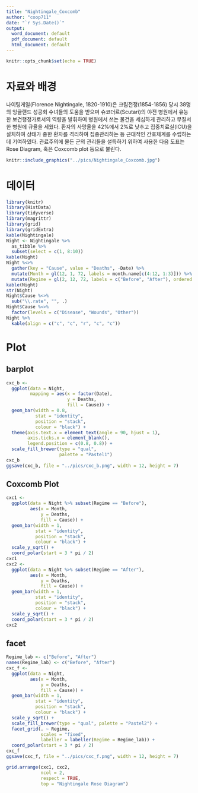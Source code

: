 ```yaml
---
title: "Nightingale_Coxcomb"
author: "coop711"
date: "`r Sys.Date()`"
output:
  word_document: default
  pdf_document: default
  html_document: default
---
```


```r
knitr::opts_chunk$set(echo = TRUE)
```

# 자료와 배경

나이팅게일(Florence Nightingale, 1820-1910)은 크림전쟁(1854-1856) 당시 38명의 잉글랜드 성공회 수녀들의 도움을 받으며 슈코더르(Scutari)의 야전 병원에서 유능한 보건행정가로서의 역량을 발휘하여 병원에서 쓰는 물건을 세심하게 관리하고 무질서한 병원에 규율을 세웠다. 환자의 사망율을 42%에서 2%로 낮추고 집중치료실(ICU)을 설치하여 상태가 중한 환자를 격리하여 집중관리하는 등 근대적인 간호체계를 수립하는 데 기여하였다. 관료주의에 물든 군의 관리들을 설득하기 위하여 사용한 다음 도표는 Rose Diagram, 혹은 Coxcomb plot 등으로 불린다.

```r
knitr::include_graphics("../pics/Nightingale_Coxcomb.jpg")
```

# 데이터 

```r
library(knitr)
library(HistData)
library(tidyverse)
library(magrittr)
library(grid)
library(gridExtra)
kable(Nightingale)
Night <- Nightingale %>%
  as_tibble %>%
  subset(select = c(1, 8:10))
kable(Night)
Night %<>%
  gather(key = "Cause", value = "Deaths", -Date) %>%
  mutate(Month = gl(12, 1, 72, labels = month.name[c(4:12, 1:3)])) %>%
  mutate(Regime = gl(2, 12, 72, labels = c("Before", "After"), ordered = TRUE)) 
kable(Night)
str(Night)
Night$Cause %<>% 
  sub("\\.rate", "", .)
Night$Cause %<>% 
  factor(levels = c("Disease", "Wounds", "Other"))
Night %>%
  kable(align = c("c", "c", "r", "c", "c"))
```

# Plot

## barplot

```r
cxc_b <- 
  ggplot(data = Night,
         mapping = aes(x = factor(Date), 
                       y = Deaths, 
                       fill = Cause)) +
  geom_bar(width = 0.8, 
           stat = "identity", 
           position = "stack", 
           colour = "black") +
  theme(axis.text.x = element_text(angle = 90, hjust = 1),
        axis.ticks.x = element_blank(),
        legend.position = c(0.8, 0.8)) +
  scale_fill_brewer(type = "qual", 
                    palette = "Pastel1")
cxc_b
ggsave(cxc_b, file = "../pics/cxc_b.png", width = 12, height = 7)
```

## Coxcomb Plot

```r
cxc1 <- 
  ggplot(data = Night %>% subset(Regime == "Before"),
         aes(x = Month, 
             y = Deaths, 
             fill = Cause)) +
  geom_bar(width = 1, 
           stat = "identity", 
           position = "stack", 
           colour = "black") +
  scale_y_sqrt() +
  coord_polar(start = 3 * pi / 2)
cxc1
cxc2 <- 
  ggplot(data = Night %>% subset(Regime == "After"),
         aes(x = Month, 
             y = Deaths, 
             fill = Cause)) +
  geom_bar(width = 1, 
           stat = "identity", 
           position = "stack", 
           colour = "black") +
  scale_y_sqrt() +
  coord_polar(start = 3 * pi / 2)
cxc2
```


## facet

```r
Regime_lab <- c("Before", "After")
names(Regime_lab) <- c("Before", "After")
cxc_f <- 
  ggplot(data = Night,
         aes(x = Month, 
             y = Deaths, 
             fill = Cause)) +
  geom_bar(width = 1, 
           stat = "identity", 
           position = "stack", 
           colour = "black") +
  scale_y_sqrt() +
  scale_fill_brewer(type = "qual", palette = "Pastel2") +
  facet_grid(. ~ Regime, 
             scales = "fixed", 
             labeller = labeller(Regime = Regime_lab)) +
  coord_polar(start = 3 * pi / 2)
cxc_f
ggsave(cxc_f, file = "../pics/cxc_f.png", width = 12, height = 7)
```

```r
grid.arrange(cxc1, cxc2, 
             ncol = 2,               
             respect = TRUE,
             top = "Nightingale Rose Diagram")
```